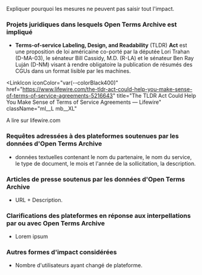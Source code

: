 Expliquer pourquoi les mesures ne peuvent pas saisir tout l'impact.

### Projets juridiques dans lesquels Open Terms Archive est impliqué

- **Terms-of-service Labeling, Design, and Readability** (TLDR) **Act** est une proposition de loi américaine co-porté par la députée Lori Trahan (D-MA-03), le sénateur Bill Cassidy, M.D. (R-LA) et le sénateur Ben Ray Luján (D-NM) visant à rendre obligatoire la publication de résumés des CGUs dans un format lisible par les machines.

<LinkIcon
  iconColor="var(--colorBlack400)"
  href="https://www.lifewire.com/the-tldr-act-could-help-you-make-sense-of-terms-of-service-agreements-5216643"
  title="The TLDR Act Could Help You Make Sense of Terms of Service Agreements — Lifewire"
  className="ml__L mb__XL"
>
  <a target="_blank" rel="noopener">
    A lire sur lifewire.com
  </a>
</LinkIcon>

### Requêtes adressées à des plateformes soutenues par les données d'Open Terms Archive

- données textuelles contenant le nom du partenaire, le nom du service, le type de document, le mois et l'année de la sollicitation, la description.

### Articles de presse soutenus par les données d'Open Terms Archive

- URL + Description.

### Clarifications des plateformes en réponse aux interpellations par ou avec Open Terms Archive

- Lorem ipsum

### Autres formes d'impact considérées

- Nombre d'utilisateurs ayant changé de plateforme.
